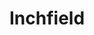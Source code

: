 
# Inchfield
<ProjectDetails
  floatRight
  region="Reach"
  house="House Inchfield"
  type="Castle"
  status="Completed"
  warp="undefined"
  projectLead="Antalex"
  dateStarted="2014-11-01T07:00:00+00:00"
  dateCompleted="2014-11-01T07:00:00+00:00"
/>
